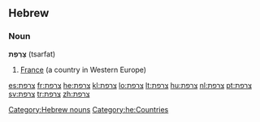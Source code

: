 ==Hebrew==
===Noun===
'''צָרְפַת''' (tsarfat) {{f}}

# [[France]] (a country in Western Europe)

[[Category:Hebrew nouns]]
[[Category:he:Countries]]

[[es:צרפת]]
[[fr:צרפת]]
[[he:צרפת]]
[[kl:צרפת]]
[[lo:צרפת]]
[[lt:צרפת]]
[[hu:צרפת]]
[[nl:צרפת]]
[[pt:צרפת]]
[[sv:צרפת]]
[[tr:צרפת]]
[[zh:צרפת]]